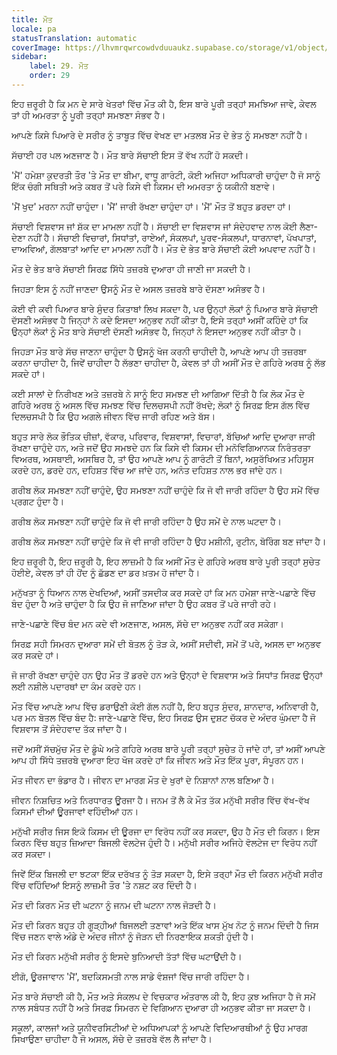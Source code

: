 ```yaml
---
title: ਮੌਤ
locale: pa
statusTranslation: automatic
coverImage: https://lhvmrqwrcowdvduuaukz.supabase.co/storage/v1/object/public/strapi-uploads/small_cover-educacion-fundamental.webp-2d51a7828a2b1309555be27f7e2a61a0.webp
sidebar:
    label: 29. ਮੌਤ
    order: 29
---
```

ਇਹ ਜ਼ਰੂਰੀ ਹੈ ਕਿ ਮਨ ਦੇ ਸਾਰੇ ਖੇਤਰਾਂ ਵਿੱਚ ਮੌਤ ਕੀ ਹੈ, ਇਸ ਬਾਰੇ ਪੂਰੀ ਤਰ੍ਹਾਂ ਸਮਝਿਆ ਜਾਵੇ, ਕੇਵਲ ਤਾਂ ਹੀ ਅਮਰਤਾ ਨੂੰ ਪੂਰੀ ਤਰ੍ਹਾਂ ਸਮਝਣਾ ਸੰਭਵ ਹੈ।

ਆਪਣੇ ਕਿਸੇ ਪਿਆਰੇ ਦੇ ਸਰੀਰ ਨੂੰ ਤਾਬੂਤ ਵਿੱਚ ਵੇਖਣ ਦਾ ਮਤਲਬ ਮੌਤ ਦੇ ਭੇਤ ਨੂੰ ਸਮਝਣਾ ਨਹੀਂ ਹੈ।

ਸੱਚਾਈ ਹਰ ਪਲ ਅਣਜਾਣ ਹੈ। ਮੌਤ ਬਾਰੇ ਸੱਚਾਈ ਇਸ ਤੋਂ ਵੱਖ ਨਹੀਂ ਹੋ ਸਕਦੀ।

'ਮੈਂ' ਹਮੇਸ਼ਾ ਕੁਦਰਤੀ ਤੌਰ 'ਤੇ ਮੌਤ ਦਾ ਬੀਮਾ, ਵਾਧੂ ਗਾਰੰਟੀ, ਕੋਈ ਅਜਿਹਾ ਅਧਿਕਾਰੀ ਚਾਹੁੰਦਾ ਹੈ ਜੋ ਸਾਨੂੰ ਇੱਕ ਚੰਗੀ ਸਥਿਤੀ ਅਤੇ ਕਬਰ ਤੋਂ ਪਰੇ ਕਿਸੇ ਵੀ ਕਿਸਮ ਦੀ ਅਮਰਤਾ ਨੂੰ ਯਕੀਨੀ ਬਣਾਵੇ।

'ਮੈਂ ਖੁਦ' ਮਰਨਾ ਨਹੀਂ ਚਾਹੁੰਦਾ। 'ਮੈਂ' ਜਾਰੀ ਰੱਖਣਾ ਚਾਹੁੰਦਾ ਹਾਂ। 'ਮੈਂ' ਮੌਤ ਤੋਂ ਬਹੁਤ ਡਰਦਾ ਹਾਂ।

ਸੱਚਾਈ ਵਿਸ਼ਵਾਸ ਜਾਂ ਸ਼ੱਕ ਦਾ ਮਾਮਲਾ ਨਹੀਂ ਹੈ। ਸੱਚਾਈ ਦਾ ਵਿਸ਼ਵਾਸ ਜਾਂ ਸੰਦੇਹਵਾਦ ਨਾਲ ਕੋਈ ਲੈਣਾ-ਦੇਣਾ ਨਹੀਂ ਹੈ। ਸੱਚਾਈ ਵਿਚਾਰਾਂ, ਸਿਧਾਂਤਾਂ, ਰਾਏਆਂ, ਸੰਕਲਪਾਂ, ਪੂਰਵ-ਸੰਕਲਪਾਂ, ਧਾਰਨਾਵਾਂ, ਪੱਖਪਾਤਾਂ, ਦਾਅਵਿਆਂ, ਗੱਲਬਾਤਾਂ ਆਦਿ ਦਾ ਮਾਮਲਾ ਨਹੀਂ ਹੈ। ਮੌਤ ਦੇ ਭੇਤ ਬਾਰੇ ਸੱਚਾਈ ਕੋਈ ਅਪਵਾਦ ਨਹੀਂ ਹੈ।

ਮੌਤ ਦੇ ਭੇਤ ਬਾਰੇ ਸੱਚਾਈ ਸਿਰਫ਼ ਸਿੱਧੇ ਤਜ਼ਰਬੇ ਦੁਆਰਾ ਹੀ ਜਾਣੀ ਜਾ ਸਕਦੀ ਹੈ।

ਜਿਹੜਾ ਇਸ ਨੂੰ ਨਹੀਂ ਜਾਣਦਾ ਉਸਨੂੰ ਮੌਤ ਦੇ ਅਸਲ ਤਜ਼ਰਬੇ ਬਾਰੇ ਦੱਸਣਾ ਅਸੰਭਵ ਹੈ।

ਕੋਈ ਵੀ ਕਵੀ ਪਿਆਰ ਬਾਰੇ ਸੁੰਦਰ ਕਿਤਾਬਾਂ ਲਿਖ ਸਕਦਾ ਹੈ, ਪਰ ਉਨ੍ਹਾਂ ਲੋਕਾਂ ਨੂੰ ਪਿਆਰ ਬਾਰੇ ਸੱਚਾਈ ਦੱਸਣੀ ਅਸੰਭਵ ਹੈ ਜਿਨ੍ਹਾਂ ਨੇ ਕਦੇ ਇਸਦਾ ਅਨੁਭਵ ਨਹੀਂ ਕੀਤਾ ਹੈ, ਇਸੇ ਤਰ੍ਹਾਂ ਅਸੀਂ ਕਹਿੰਦੇ ਹਾਂ ਕਿ ਉਨ੍ਹਾਂ ਲੋਕਾਂ ਨੂੰ ਮੌਤ ਬਾਰੇ ਸੱਚਾਈ ਦੱਸਣੀ ਅਸੰਭਵ ਹੈ, ਜਿਨ੍ਹਾਂ ਨੇ ਇਸਦਾ ਅਨੁਭਵ ਨਹੀਂ ਕੀਤਾ ਹੈ।

ਜਿਹੜਾ ਮੌਤ ਬਾਰੇ ਸੱਚ ਜਾਣਨਾ ਚਾਹੁੰਦਾ ਹੈ ਉਸਨੂੰ ਖੋਜ ਕਰਨੀ ਚਾਹੀਦੀ ਹੈ, ਆਪਣੇ ਆਪ ਹੀ ਤਜ਼ਰਬਾ ਕਰਨਾ ਚਾਹੀਦਾ ਹੈ, ਜਿਵੇਂ ਚਾਹੀਦਾ ਹੈ ਲੱਭਣਾ ਚਾਹੀਦਾ ਹੈ, ਕੇਵਲ ਤਾਂ ਹੀ ਅਸੀਂ ਮੌਤ ਦੇ ਗਹਿਰੇ ਅਰਥ ਨੂੰ ਲੱਭ ਸਕਦੇ ਹਾਂ।

ਕਈ ਸਾਲਾਂ ਦੇ ਨਿਰੀਖਣ ਅਤੇ ਤਜ਼ਰਬੇ ਨੇ ਸਾਨੂੰ ਇਹ ਸਮਝਣ ਦੀ ਆਗਿਆ ਦਿੱਤੀ ਹੈ ਕਿ ਲੋਕ ਮੌਤ ਦੇ ਗਹਿਰੇ ਅਰਥ ਨੂੰ ਅਸਲ ਵਿੱਚ ਸਮਝਣ ਵਿੱਚ ਦਿਲਚਸਪੀ ਨਹੀਂ ਰੱਖਦੇ; ਲੋਕਾਂ ਨੂੰ ਸਿਰਫ਼ ਇਸ ਗੱਲ ਵਿੱਚ ਦਿਲਚਸਪੀ ਹੈ ਕਿ ਉਹ ਅਗਲੇ ਜੀਵਨ ਵਿੱਚ ਜਾਰੀ ਰਹਿਣ ਅਤੇ ਬੱਸ।

ਬਹੁਤ ਸਾਰੇ ਲੋਕ ਭੌਤਿਕ ਚੀਜ਼ਾਂ, ਵੱਕਾਰ, ਪਰਿਵਾਰ, ਵਿਸ਼ਵਾਸਾਂ, ਵਿਚਾਰਾਂ, ਬੱਚਿਆਂ ਆਦਿ ਦੁਆਰਾ ਜਾਰੀ ਰੱਖਣਾ ਚਾਹੁੰਦੇ ਹਨ, ਅਤੇ ਜਦੋਂ ਉਹ ਸਮਝਦੇ ਹਨ ਕਿ ਕਿਸੇ ਵੀ ਕਿਸਮ ਦੀ ਮਨੋਵਿਗਿਆਨਕ ਨਿਰੰਤਰਤਾ ਵਿਅਰਥ, ਅਸਥਾਈ, ਅਸਥਿਰ ਹੈ, ਤਾਂ ਉਹ ਆਪਣੇ ਆਪ ਨੂੰ ਗਾਰੰਟੀ ਤੋਂ ਬਿਨਾਂ, ਅਸੁਰੱਖਿਅਤ ਮਹਿਸੂਸ ਕਰਦੇ ਹਨ, ਡਰਦੇ ਹਨ, ਦਹਿਸ਼ਤ ਵਿੱਚ ਆ ਜਾਂਦੇ ਹਨ, ਅਨੰਤ ਦਹਿਸ਼ਤ ਨਾਲ ਭਰ ਜਾਂਦੇ ਹਨ।

ਗਰੀਬ ਲੋਕ ਸਮਝਣਾ ਨਹੀਂ ਚਾਹੁੰਦੇ, ਉਹ ਸਮਝਣਾ ਨਹੀਂ ਚਾਹੁੰਦੇ ਕਿ ਜੋ ਵੀ ਜਾਰੀ ਰਹਿੰਦਾ ਹੈ ਉਹ ਸਮੇਂ ਵਿੱਚ ਪ੍ਰਗਟ ਹੁੰਦਾ ਹੈ।

ਗਰੀਬ ਲੋਕ ਸਮਝਣਾ ਨਹੀਂ ਚਾਹੁੰਦੇ ਕਿ ਜੋ ਵੀ ਜਾਰੀ ਰਹਿੰਦਾ ਹੈ ਉਹ ਸਮੇਂ ਦੇ ਨਾਲ ਘਟਦਾ ਹੈ।

ਗਰੀਬ ਲੋਕ ਸਮਝਣਾ ਨਹੀਂ ਚਾਹੁੰਦੇ ਕਿ ਜੋ ਵੀ ਜਾਰੀ ਰਹਿੰਦਾ ਹੈ ਉਹ ਮਸ਼ੀਨੀ, ਰੁਟੀਨ, ਬੋਰਿੰਗ ਬਣ ਜਾਂਦਾ ਹੈ।

ਇਹ ਜ਼ਰੂਰੀ ਹੈ, ਇਹ ਜ਼ਰੂਰੀ ਹੈ, ਇਹ ਲਾਜ਼ਮੀ ਹੈ ਕਿ ਅਸੀਂ ਮੌਤ ਦੇ ਗਹਿਰੇ ਅਰਥ ਬਾਰੇ ਪੂਰੀ ਤਰ੍ਹਾਂ ਸੁਚੇਤ ਹੋਈਏ, ਕੇਵਲ ਤਾਂ ਹੀ ਹੋਂਦ ਨੂੰ ਛੱਡਣ ਦਾ ਡਰ ਖ਼ਤਮ ਹੋ ਜਾਂਦਾ ਹੈ।

ਮਨੁੱਖਤਾ ਨੂੰ ਧਿਆਨ ਨਾਲ ਦੇਖਦਿਆਂ, ਅਸੀਂ ਤਸਦੀਕ ਕਰ ਸਕਦੇ ਹਾਂ ਕਿ ਮਨ ਹਮੇਸ਼ਾ ਜਾਣੇ-ਪਛਾਣੇ ਵਿੱਚ ਬੰਦ ਹੁੰਦਾ ਹੈ ਅਤੇ ਚਾਹੁੰਦਾ ਹੈ ਕਿ ਉਹ ਜੋ ਜਾਣਿਆ ਜਾਂਦਾ ਹੈ ਉਹ ਕਬਰ ਤੋਂ ਪਰੇ ਜਾਰੀ ਰਹੇ।

ਜਾਣੇ-ਪਛਾਣੇ ਵਿੱਚ ਬੰਦ ਮਨ ਕਦੇ ਵੀ ਅਣਜਾਣ, ਅਸਲ, ਸੱਚੇ ਦਾ ਅਨੁਭਵ ਨਹੀਂ ਕਰ ਸਕੇਗਾ।

ਸਿਰਫ਼ ਸਹੀ ਸਿਮਰਨ ਦੁਆਰਾ ਸਮੇਂ ਦੀ ਬੋਤਲ ਨੂੰ ਤੋੜ ਕੇ, ਅਸੀਂ ਸਦੀਵੀ, ਸਮੇਂ ਤੋਂ ਪਰੇ, ਅਸਲ ਦਾ ਅਨੁਭਵ ਕਰ ਸਕਦੇ ਹਾਂ।

ਜੋ ਜਾਰੀ ਰੱਖਣਾ ਚਾਹੁੰਦੇ ਹਨ ਉਹ ਮੌਤ ਤੋਂ ਡਰਦੇ ਹਨ ਅਤੇ ਉਨ੍ਹਾਂ ਦੇ ਵਿਸ਼ਵਾਸ ਅਤੇ ਸਿਧਾਂਤ ਸਿਰਫ਼ ਉਨ੍ਹਾਂ ਲਈ ਨਸ਼ੀਲੇ ਪਦਾਰਥਾਂ ਦਾ ਕੰਮ ਕਰਦੇ ਹਨ।

ਮੌਤ ਵਿੱਚ ਆਪਣੇ ਆਪ ਵਿੱਚ ਡਰਾਉਣੀ ਕੋਈ ਗੱਲ ਨਹੀਂ ਹੈ, ਇਹ ਬਹੁਤ ਸੁੰਦਰ, ਸ਼ਾਨਦਾਰ, ਅਨਿਵਾਰੀ ਹੈ, ਪਰ ਮਨ ਬੋਤਲ ਵਿੱਚ ਬੰਦ ਹੈ: ਜਾਣੇ-ਪਛਾਣੇ ਵਿੱਚ, ਇਹ ਸਿਰਫ਼ ਉਸ ਦੁਸ਼ਟ ਚੱਕਰ ਦੇ ਅੰਦਰ ਘੁੰਮਦਾ ਹੈ ਜੋ ਵਿਸ਼ਵਾਸ ਤੋਂ ਸੰਦੇਹਵਾਦ ਤੱਕ ਜਾਂਦਾ ਹੈ।

ਜਦੋਂ ਅਸੀਂ ਸੱਚਮੁੱਚ ਮੌਤ ਦੇ ਡੂੰਘੇ ਅਤੇ ਗਹਿਰੇ ਅਰਥ ਬਾਰੇ ਪੂਰੀ ਤਰ੍ਹਾਂ ਸੁਚੇਤ ਹੋ ਜਾਂਦੇ ਹਾਂ, ਤਾਂ ਅਸੀਂ ਆਪਣੇ ਆਪ ਹੀ ਸਿੱਧੇ ਤਜ਼ਰਬੇ ਦੁਆਰਾ ਇਹ ਖੋਜ ਕਰਦੇ ਹਾਂ ਕਿ ਜੀਵਨ ਅਤੇ ਮੌਤ ਇੱਕ ਪੂਰਾ, ਸੰਪੂਰਨ ਹਨ।

ਮੌਤ ਜੀਵਨ ਦਾ ਭੰਡਾਰ ਹੈ। ਜੀਵਨ ਦਾ ਮਾਰਗ ਮੌਤ ਦੇ ਖੁਰਾਂ ਦੇ ਨਿਸ਼ਾਨਾਂ ਨਾਲ ਬਣਿਆ ਹੈ।

ਜੀਵਨ ਨਿਸ਼ਚਿਤ ਅਤੇ ਨਿਰਧਾਰਤ ਊਰਜਾ ਹੈ। ਜਨਮ ਤੋਂ ਲੈ ਕੇ ਮੌਤ ਤੱਕ ਮਨੁੱਖੀ ਸਰੀਰ ਵਿੱਚ ਵੱਖ-ਵੱਖ ਕਿਸਮਾਂ ਦੀਆਂ ਊਰਜਾਵਾਂ ਵਹਿੰਦੀਆਂ ਹਨ।

ਮਨੁੱਖੀ ਸਰੀਰ ਜਿਸ ਇਕੋ ਕਿਸਮ ਦੀ ਊਰਜਾ ਦਾ ਵਿਰੋਧ ਨਹੀਂ ਕਰ ਸਕਦਾ, ਉਹ ਹੈ ਮੌਤ ਦੀ ਕਿਰਨ। ਇਸ ਕਿਰਨ ਵਿੱਚ ਬਹੁਤ ਜ਼ਿਆਦਾ ਬਿਜਲੀ ਵੋਲਟੇਜ ਹੁੰਦੀ ਹੈ। ਮਨੁੱਖੀ ਸਰੀਰ ਅਜਿਹੇ ਵੋਲਟੇਜ ਦਾ ਵਿਰੋਧ ਨਹੀਂ ਕਰ ਸਕਦਾ।

ਜਿਵੇਂ ਇੱਕ ਬਿਜਲੀ ਦਾ ਝਟਕਾ ਇੱਕ ਦਰੱਖਤ ਨੂੰ ਤੋੜ ਸਕਦਾ ਹੈ, ਇਸੇ ਤਰ੍ਹਾਂ ਮੌਤ ਦੀ ਕਿਰਨ ਮਨੁੱਖੀ ਸਰੀਰ ਵਿੱਚ ਵਹਿੰਦਿਆਂ ਇਸਨੂੰ ਲਾਜ਼ਮੀ ਤੌਰ 'ਤੇ ਨਸ਼ਟ ਕਰ ਦਿੰਦੀ ਹੈ।

ਮੌਤ ਦੀ ਕਿਰਨ ਮੌਤ ਦੀ ਘਟਨਾ ਨੂੰ ਜਨਮ ਦੀ ਘਟਨਾ ਨਾਲ ਜੋੜਦੀ ਹੈ।

ਮੌਤ ਦੀ ਕਿਰਨ ਬਹੁਤ ਹੀ ਗੂੜ੍ਹੀਆਂ ਬਿਜਲਈ ਤਣਾਵਾਂ ਅਤੇ ਇੱਕ ਖਾਸ ਮੁੱਖ ਨੋਟ ਨੂੰ ਜਨਮ ਦਿੰਦੀ ਹੈ ਜਿਸ ਵਿੱਚ ਜਣਨ ਵਾਲੇ ਅੰਡੇ ਦੇ ਅੰਦਰ ਜੀਨਾਂ ਨੂੰ ਜੋੜਨ ਦੀ ਨਿਰਣਾਇਕ ਸ਼ਕਤੀ ਹੁੰਦੀ ਹੈ।

ਮੌਤ ਦੀ ਕਿਰਨ ਮਨੁੱਖੀ ਸਰੀਰ ਨੂੰ ਇਸਦੇ ਬੁਨਿਆਦੀ ਤੱਤਾਂ ਵਿੱਚ ਘਟਾਉਂਦੀ ਹੈ।

ਈਗੋ, ਊਰਜਾਵਾਨ 'ਮੈਂ', ਬਦਕਿਸਮਤੀ ਨਾਲ ਸਾਡੇ ਵੰਸ਼ਜਾਂ ਵਿੱਚ ਜਾਰੀ ਰਹਿੰਦਾ ਹੈ।

ਮੌਤ ਬਾਰੇ ਸੱਚਾਈ ਕੀ ਹੈ, ਮੌਤ ਅਤੇ ਸੰਕਲਪ ਦੇ ਵਿਚਕਾਰ ਅੰਤਰਾਲ ਕੀ ਹੈ, ਇਹ ਕੁਝ ਅਜਿਹਾ ਹੈ ਜੋ ਸਮੇਂ ਨਾਲ ਸਬੰਧਤ ਨਹੀਂ ਹੈ ਅਤੇ ਸਿਰਫ਼ ਸਿਮਰਨ ਦੇ ਵਿਗਿਆਨ ਦੁਆਰਾ ਹੀ ਅਨੁਭਵ ਕੀਤਾ ਜਾ ਸਕਦਾ ਹੈ।

ਸਕੂਲਾਂ, ਕਾਲਜਾਂ ਅਤੇ ਯੂਨੀਵਰਸਿਟੀਆਂ ਦੇ ਅਧਿਆਪਕਾਂ ਨੂੰ ਆਪਣੇ ਵਿਦਿਆਰਥੀਆਂ ਨੂੰ ਉਹ ਮਾਰਗ ਸਿਖਾਉਣਾ ਚਾਹੀਦਾ ਹੈ ਜੋ ਅਸਲ, ਸੱਚੇ ਦੇ ਤਜ਼ਰਬੇ ਵੱਲ ਲੈ ਜਾਂਦਾ ਹੈ।

